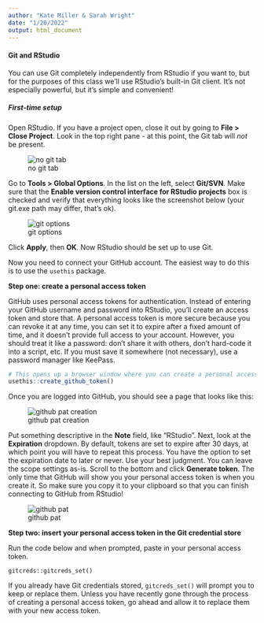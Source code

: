 ```yaml
---
author: "Kate Miller & Sarah Wright"
date: "1/20/2022"
output: html_document
---
```


#### Git and RStudio

You can use Git completely independently from RStudio if you want to, but for the purposes of this class we'll use RStudio's built-in Git client. It's not especially powerful, but it's simple and convenient!

##### First-time setup

Open RStudio. If you have a project open, close it out by going to **File > Close Project**. Look in the top right pane - at this point, the Git tab will *not* be present.

![no git tab](images/NoGitTab.PNG)

Go to **Tools > Global Options**. In the list on the left, select **Git/SVN**. Make sure that the **Enable version control interface for RStudio projects** box is checked and verify that everything looks like the screenshot below (your git.exe path may differ, that's ok).

![git options](images/RStudioGitSettings.PNG)

Click **Apply**, then **OK**. Now RStudio should be set up to use Git.

Now you need to connect your GitHub account. The easiest way to do this is to use the `usethis` package.

**Step one: create a personal access token**

GitHub uses personal access tokens for authentication. Instead of entering your GitHub username and password into RStudio, you'll create an access token and store that. A personal access token is more secure because you can revoke it at any time, you can set it to expire after a fixed amount of time, and it doesn't provide full access to your account. However, you should treat it like a password: don't share it with others, don't hard-code it into a script, etc. If you must save it somewhere (not necessary), use a password manager like KeePass.

```r
# This opens up a browser window where you can create a personal access token. It may ask you to log into GitHub or confirm your password.
usethis::create_github_token()
```

Once you are logged into GitHub, you should see a page that looks like this:

![github pat creation](images/GitHubPAT.PNG)

Put something descriptive in the **Note** field, like "RStudio". Next, look at the **Expiration** dropdown. By default, tokens are set to expire after 30 days, at which point you will have to repeat this process. You have the option to set the expiration date to later or never. Use your best judgment. You can leave the scope settings as-is. Scroll to the bottom and click **Generate token**. The only time that GitHub will show you your personal access token is when you create it. So make sure you copy it to your clipboard so that you can finish connecting to GitHub from RStudio!

![github pat](images/GitHubPAT_II.PNG)

**Step two: insert your personal access token in the Git credential store**

Run the code below and when prompted, paste in your personal access token.

```SetGHCreds
gitcreds::gitcreds_set()
```

If you already have Git credentials stored, `gitcreds_set()` will prompt you to keep or replace them. Unless you have recently gone through the process of creating a personal access token, go ahead and allow it to replace them with your new access token.
